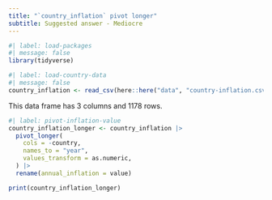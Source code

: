 ```yaml
---
title: "`country_inflation` pivot longer"
subtitle: Suggested answer - Mediocre
---
```


```r
#| label: load-packages
#| message: false
library(tidyverse)
```

```r
#| label: load-country-data
#| message: false
country_inflation <- read_csv(here::here("data", "country-inflation.csv"))
```

This data frame has 3 columns and 1178 rows.

```r
#| label: pivot-inflation-value
country_inflation_longer <- country_inflation |> 
  pivot_longer(
    cols = -country,
    names_to = "year",
    values_transform = as.numeric,
  ) |>
  rename(annual_inflation = value)

print(country_inflation_longer)
```
